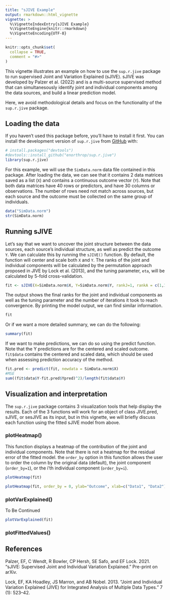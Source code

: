 ```yaml
---
title: "sJIVE Example"
output: rmarkdown::html_vignette
vignette: >
  %\VignetteIndexEntry{sJIVE Example}
  %\VignetteEngine{knitr::rmarkdown}
  %\VignetteEncoding{UTF-8}
---
```


```r
knitr::opts_chunk$set(
  collapse = TRUE,
  comment = "#>"
)
```

This vignette illustrates an example on how to use the `sup.r.jive` package to run supervised Joint and Variation Explained (sJIVE). sJIVE was developed by Palzer et al. (2022) and is a multi-source supervised method that can simultanesously identify joint and individual components among the data sources, and build a linear prediction model.

Here, we avoid methodological details and focus on the functionality of the `sup.r.jive` package.

## Loading the data

If you haven't used this package before, you'll have to install it first. You can install the development version of `sup.r.jive` from [GitHub](https://github.com/) with:

```r
# install.packages("devtools")
#devtools::install_github("enorthrop/sup.r.jive")
library(sup.r.jive)
```


For this example, we will use the `SimData.norm` data file contained in this package. After loading the data, we can see that it contains 2 data matrices saved as a list (`X`) and contains a continuous outcome vector (`Y`). Note that both data matrices have 40 rows or predictors, and have 30 columns or observations. The number of rows need not match across sources, but each source and the outcome must be collected on the same group of individuals.

```r
data("SimData.norm")
str(SimData.norm)

```

## Running sJIVE

Let's say that we want to uncover the joint structure between the data sources, each source's individual structure, as well as predict the outcome `Y`. We can calculate this by running the `sJIVE()` function. By default, the function will center and scale both `X` and `Y`. The ranks of the joint and individual components will be calculated by the permutation approach proposed in JIVE by Lock et al. (2013), and the tuning parameter, `eta`, will be calculated by 5-fold cross-validation.


```r
fit <- sJIVE(X=SimData.norm$X, Y=SimData.norm$Y, rankJ=1, rankA = c(1,1))

```

The output shows the final ranks for the joint and individual components as well as the tuning parameter and the number of iterations it took to reach convergence. By printing the model output, we can find similar information.

```r
fit
```
Or if we want a more detailed summary, we can do the following:

```r
summary(fit)
```

If we want to make predictions, we can do so using the predict function. Note that the Y predictions are for the centered and scaled outcome. `fit$data` contains the centered and scaled data, which should be used when assessing prediction accuracy of the method.


```r

fit.pred <- predict(fit, newdata = SimData.norm$X)
#MSE
sum((fit$data$Y-fit.pred$Ypred)^2)/length(fit$data$Y)
```


## Visualization and interpretation

The `sup.r.jive` package contains 3 visualization tools that help display the results. Each of the 3 functions will work for an object of class JIVE.pred, sJIVE, or sesJIVE as its input, but in this vignette, we will briefly discuss each function using the fitted sJIVE model from above.

### plotHeatmap()

This function displays a heatmap of the contribution of the joint and individual components. Note that there is not a heatmap for the residual error of the fitted model. the `order_by` option in this function allows the user to order the column by the original data (default), the joint component (`order_by=1`), or the i'th individual component (`order_by=i`).

```r
plotHeatmap(fit) 

plotHeatmap(fit, order_by = 0, ylab="Outcome", xlab=c("Data1", "Data2"))
```

### plotVarExplained()

To Be Continued

```r
plotVarExplained(fit)

```


### plotFittedValues()



## References


Palzer, EF, C Wendt, R Bowler, CP Hersh, SE Safo, and EF Lock. 2021. "sJIVE: Supervised Joint and Individual Variation Explained." Pre-print on arXiv.

Lock, EF, KA Hoadley, JS Marron, and AB Nobel. 2013. “Joint and Individual Variation Explained (JIVE) for Integrated Analysis of Multiple Data Types.” \textit{The Annals of Applied Statistics} 7 (1): 523–42.




